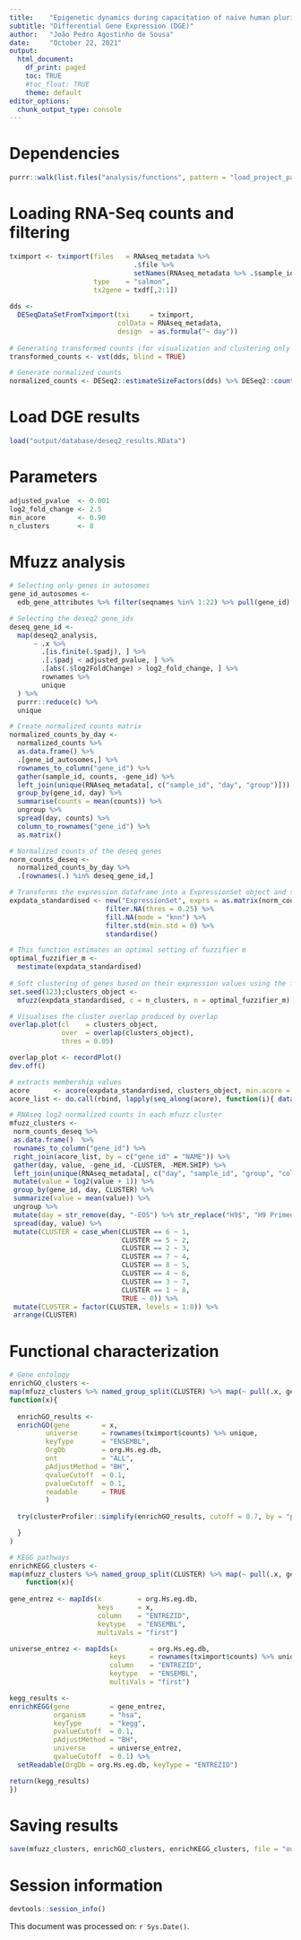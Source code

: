 ```yaml
---
title:    "Epigenetic dynamics during capacitation of naïve human pluripotent stem cells"
subtitle: "Differential Gene Expression (DGE)"
author:   "João Pedro Agostinho de Sousa"
date:     "October 22, 2021"
output:
  html_document:
    df_print: paged
    toc: TRUE
    #toc_float: TRUE
    theme: default
editor_options:
  chunk_output_type: console
---
```


# Dependencies
```r

purrr::walk(list.files("analysis/functions", pattern = "load_project_packages", full.names = T), source)

```

# Loading RNA-Seq counts and filtering
```r

tximport <- tximport(files   = RNAseq_metadata %>% 
                               .$file %>% 
                               setNames(RNAseq_metadata %>% .$sample_id),
                     type    = "salmon",
                     tx2gene = txdf[,2:1])
  
dds <- 
  DESeqDataSetFromTximport(txi     = tximport,
                           colData = RNAseq_metadata,
                           design  = as.formula("~ day"))
  
# Generating transformed counts (for visualization and clustering only !!)  
transformed_counts <- vst(dds, blind = TRUE)

# Generate normalized counts
normalized_counts <- DESeq2::estimateSizeFactors(dds) %>% DESeq2::counts(normalized = TRUE)

```

# Load DGE results
```r

load("output/database/deseq2_results.RData")

```

# Parameters
```r

adjusted_pvalue  <- 0.001
log2_fold_change <- 2.5
min_acore        <- 0.90
n_clusters       <- 8

```

# Mfuzz analysis
```r

# Selecting only genes in autosomes
gene_id_autosomes <- 
  edb_gene_attributes %>% filter(seqnames %in% 1:22) %>% pull(gene_id) %>% unique

# Selecting the deseq2 gene_ids
deseq_gene_id <- 
  map(deseq2_analysis,
      ~ .x %>%
        .[is.finite(.$padj), ] %>%
        .[.$padj < adjusted_pvalue, ] %>%
        .[abs(.$log2FoldChange) > log2_fold_change, ] %>%
        rownames %>%
        unique
  ) %>% 
  purrr::reduce(c) %>% 
  unique

# Create normalized counts matrix
normalized_counts_by_day <- 
  normalized_counts %>%
  as.data.frame() %>% 
  .[gene_id_autosomes,] %>% 
  rownames_to_column("gene_id") %>%
  gather(sample_id, counts, -gene_id) %>%
  left_join(unique(RNAseq_metadata[, c("sample_id", "day", "group")])) %>%
  group_by(gene_id, day) %>%
  summarise(counts = mean(counts)) %>%
  ungroup %>% 
  spread(day, counts) %>% 
  column_to_rownames("gene_id") %>% 
  as.matrix()

# Normalized counts of the deseq genes
norm_counts_deseq <- 
  normalized_counts_by_day %>% 
  .[rownames(.) %in% deseq_gene_id,]

# Transforms the expression dataframe into a ExpressionSet object and standardises it
expdata_standardised <- new("ExpressionSet", exprs = as.matrix(norm_counts_deseq)) %>%
                        filter.NA(thres = 0.25) %>%
                        fill.NA(mode = "knn") %>%
                        filter.std(min.std = 0) %>%
                        standardise()

# This function estimates an optimal setting of fuzzifier m
optimal_fuzzifier_m <- 
  mestimate(expdata_standardised)
  
# Soft clustering of genes based on their expression values using the fuzzy c-means algorithm
set.seed(123);clusters_object <- 
  mfuzz(expdata_standardised, c = n_clusters, m = optimal_fuzzifier_m)

# Visualises the cluster overlap produced by overlap
overlap.plot(cl    = clusters_object,
             over  = overlap(clusters_object),
             thres = 0.05)

overlap_plot <- recordPlot()
dev.off()

# extracts membership values
acore      <- acore(expdata_standardised, clusters_object, min.acore = min_acore)
acore_list <- do.call(rbind, lapply(seq_along(acore), function(i){ data.frame(CLUSTER=i, acore[[i]])}))

# RNAseq log2 normalized counts in each mfuzz cluster
mfuzz_clusters <-
 norm_counts_deseq %>%
 as.data.frame()  %>% 
 rownames_to_column("gene_id") %>%
 right_join(acore_list, by = c("gene_id" = "NAME")) %>%
 gather(day, value, -gene_id, -CLUSTER, -MEM.SHIP) %>% 
 left_join(unique(RNAseq_metadata[, c("day", "sample_id", "group", "color")])) %>%
 mutate(value = log2(value + 1)) %>% 
 group_by(gene_id, day, CLUSTER) %>% 
 summarize(value = mean(value)) %>% 
 ungroup %>%
 mutate(day = str_remove(day, "-EOS") %>% str_replace("H9$", "H9 Primed")) %>% 
 spread(day, value) %>%
 mutate(CLUSTER = case_when(CLUSTER == 6 ~ 1,
                            CLUSTER == 5 ~ 2,
                            CLUSTER == 2 ~ 3,
                            CLUSTER == 7 ~ 4,
                            CLUSTER == 8 ~ 5,
                            CLUSTER == 4 ~ 6,
                            CLUSTER == 3 ~ 7,
                            CLUSTER == 1 ~ 8,
                            TRUE ~ 0)) %>%
 mutate(CLUSTER = factor(CLUSTER, levels = 1:8)) %>%
 arrange(CLUSTER)

```

# Functional characterization
```r

# Gene ontology
enrichGO_clusters <-
map(mfuzz_clusters %>% named_group_split(CLUSTER) %>% map(~ pull(.x, gene_id) %>% unique),  
function(x){
  
  enrichGO_results <-
  enrichGO(gene        = x,
         universe      = rownames(tximport$counts) %>% unique,
         keyType       = "ENSEMBL",
         OrgDb         = org.Hs.eg.db,
         ont           = "ALL",
         pAdjustMethod = "BH",
         qvalueCutoff  = 0.1,
         pvalueCutoff  = 0.1,
         readable      = TRUE
         )
  
  try(clusterProfiler::simplify(enrichGO_results, cutoff = 0.7, by = "p.adjust", select_fun = min))

  }
)

# KEGG pathways
enrichKEGG_clusters <-
map(mfuzz_clusters %>% named_group_split(CLUSTER) %>% map(~ pull(.x, gene_id) %>% unique),  
    function(x){
      
gene_entrez <- mapIds(x         = org.Hs.eg.db,
                      keys      = x,
                      column    = "ENTREZID",
                      keytype   = "ENSEMBL",
                      multiVals = "first")

universe_entrez <- mapIds(x        = org.Hs.eg.db,
                         keys      = rownames(tximport$counts) %>% unique,
                         column    = "ENTREZID",
                         keytype   = "ENSEMBL",
                         multiVals = "first")

kegg_results <-
enrichKEGG(gene          = gene_entrez,
           organism      = "hsa",
           keyType       = "kegg",
           pvalueCutoff  = 0.1,
           pAdjustMethod = "BH",
           universe      = universe_entrez,
           qvalueCutoff  = 0.1) %>% 
  setReadable(OrgDb = org.Hs.eg.db, keyType = "ENTREZID")

return(kegg_results)
})

```

# Saving results
```r

save(mfuzz_clusters, enrichGO_clusters, enrichKEGG_clusters, file = "output/database/rnaseq_DGE_clusters.RData")

```

# Session information
```r

devtools::session_info()

```

This document was processed on: `r Sys.Date()`.